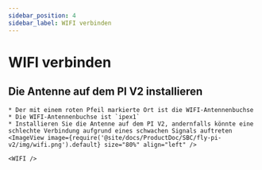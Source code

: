 ```yaml
---
sidebar_position: 4
sidebar_label: WIFI verbinden
---
```



# WIFI verbinden


## Die Antenne auf dem PI V2 installieren

    * Der mit einem roten Pfeil markierte Ort ist die WIFI-Antennenbuchse
    * Die WIFI-Antennenbuchse ist `ipex1`
    * Installieren Sie die Antenne auf dem PI V2, andernfalls könnte eine schlechte Verbindung aufgrund eines schwachen Signals auftreten
    <ImageView image={require('@site/docs/ProductDoc/SBC/fly-pi-v2/img/wifi.png').default} size="80%" align="left" />  

    <WIFI />